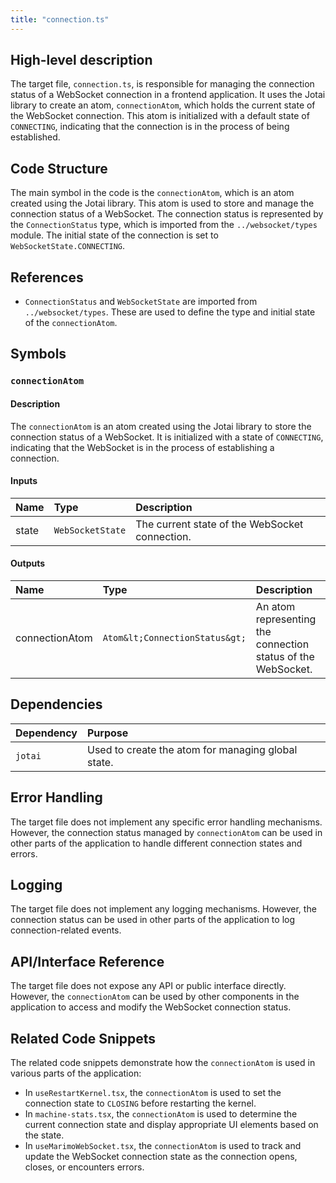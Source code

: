 ```yaml
---
title: "connection.ts"
---
```


## High-level description

The target file, `connection.ts`, is responsible for managing the connection status of a WebSocket connection in a frontend application. It uses the Jotai library to create an atom, `connectionAtom`, which holds the current state of the WebSocket connection. This atom is initialized with a default state of `CONNECTING`, indicating that the connection is in the process of being established.

## Code Structure

The main symbol in the code is the `connectionAtom`, which is an atom created using the Jotai library. This atom is used to store and manage the connection status of a WebSocket. The connection status is represented by the `ConnectionStatus` type, which is imported from the `../websocket/types` module. The initial state of the connection is set to `WebSocketState.CONNECTING`.

## References

- `ConnectionStatus` and `WebSocketState` are imported from `../websocket/types`. These are used to define the type and initial state of the `connectionAtom`.

## Symbols

### `connectionAtom`
#### Description
The `connectionAtom` is an atom created using the Jotai library to store the connection status of a WebSocket. It is initialized with a state of `CONNECTING`, indicating that the WebSocket is in the process of establishing a connection.

#### Inputs
| Name | Type | Description |
|:-----|:-----|:------------|
| state | `WebSocketState` | The current state of the WebSocket connection. |

#### Outputs
| Name | Type | Description |
|:-----|:-----|:------------|
| connectionAtom | `Atom&lt;ConnectionStatus&gt;` | An atom representing the connection status of the WebSocket. |

## Dependencies

| Dependency | Purpose |
|:-----------|:--------|
| `jotai` | Used to create the atom for managing global state. |

## Error Handling

The target file does not implement any specific error handling mechanisms. However, the connection status managed by `connectionAtom` can be used in other parts of the application to handle different connection states and errors.

## Logging

The target file does not implement any logging mechanisms. However, the connection status can be used in other parts of the application to log connection-related events.

## API/Interface Reference

The target file does not expose any API or public interface directly. However, the `connectionAtom` can be used by other components in the application to access and modify the WebSocket connection status.

## Related Code Snippets

The related code snippets demonstrate how the `connectionAtom` is used in various parts of the application:

- In `useRestartKernel.tsx`, the `connectionAtom` is used to set the connection state to `CLOSING` before restarting the kernel.
- In `machine-stats.tsx`, the `connectionAtom` is used to determine the current connection state and display appropriate UI elements based on the state.
- In `useMarimoWebSocket.tsx`, the `connectionAtom` is used to track and update the WebSocket connection state as the connection opens, closes, or encounters errors.